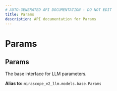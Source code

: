 ```yaml
---
# AUTO-GENERATED API DOCUMENTATION - DO NOT EDIT
title: Params
description: API documentation for Params
---
```


# Params

## <ApiType type="Alias" path="models/Params" symbolName="Params" /> Params

The base interface for LLM parameters.


**Alias to:** `mirascope_v2_llm.models.base.Params`
